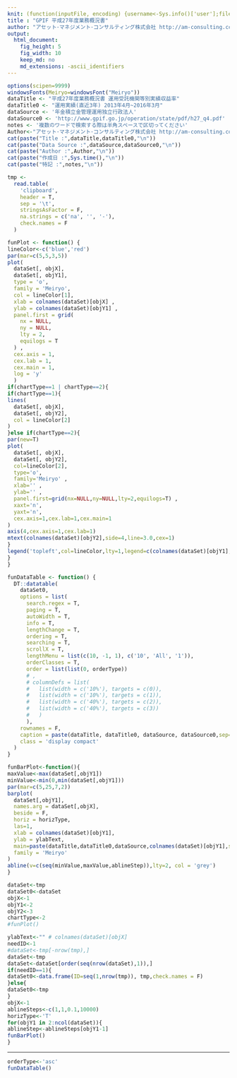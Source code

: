 ```yaml
---
knit: (function(inputFile, encoding) {username<-Sys.info()['user'];fileName<-'defaultPath.csv';pathToFile <-paste0('C:/Users/', username,'/Desktop/pathToCSV/');setwd(pathToFile);buf0<-read.csv(fileName,header = F,skip = 0,stringsAsFactor = F,check.names = F,fileEncoding = 'utf-8');rmarkdown::render(inputFile, encoding = encoding, output_file = paste0('C:/Users/',username,buf0[2,1],'charts/','am-consulting.co.jp-',format(Sys.time(),'%Y-%m-%d-%H-%M-%S'),'.html')) })
title : "GPIF 平成27年度業務概況書"
author: "アセット･マネジメント･コンサルティング株式会社 http://am-consulting.co.jp"
output: 
  html_document:
    fig_height: 5
    fig_width: 10
    keep_md: no
    md_extensions: -ascii_identifiers 
---
```

<link href="http://knowledgevault.saecanet.com/components/rmarkdown-html.css" rel="stylesheet"> 

```r
options(scipen=9999)
windowsFonts(Meiryo=windowsFont("Meiryo"))
dataTitle <- "平成27年度業務概況書 運用受託機関等別実績収益率"
dataTitle0 <- "運用実績(直近3年) 2013年4月~2016年3月"
dataSource <- '年金積立金管理運用独立行政法人'
dataSource0 <- 'http://www.gpif.go.jp/operation/state/pdf/h27_q4.pdf'
notes <- '複数のワードで検索する際は半角スペースで区切ってください'
Author<-"アセット･マネジメント･コンサルティング株式会社 http://am-consulting.co.jp"
cat(paste("Title :",dataTitle,dataTitle0,"\n"))
cat(paste("Data Source :",dataSource,dataSource0,"\n"))
cat(paste("Author :",Author,"\n"))
cat(paste("作成日 :",Sys.time(),"\n"))
cat(paste("特記 :",notes,"\n"))
```

```r
tmp <-
  read.table(
    'clipboard',
    header = T,
    sep = '\t',
    stringsAsFactor = F,
    na.strings = c('na', '', '-'),
    check.names = F
  )
```

```r
funPlot <- function() {
lineColor<-c('blue','red')
par(mar=c(5,5,3,5))
plot(
  dataSet[, objX],
  dataSet[, objY1],
  type = 'o',
  family = 'Meiryo',
  col = lineColor[1],
  xlab = colnames(dataSet)[objX] ,
  ylab = colnames(dataSet)[objY1] ,
  panel.first = grid(
    nx = NULL,
    ny = NULL,
    lty = 2,
    equilogs = T
  ) ,
  cex.axis = 1,
  cex.lab = 1,
  cex.main = 1,
  log = 'y'
  )
if(chartType==1 | chartType==2){  
if(chartType==1){
lines(
  dataSet[, objX],
  dataSet[, objY2],
  col = lineColor[2]
)
}else if(chartType==2){  
par(new=T)
plot(
  dataSet[, objX],
  dataSet[, objY2],
  col=lineColor[2],
  type='o',
  family='Meiryo' ,
  xlab='' ,
  ylab='' ,
  panel.first=grid(nx=NULL,ny=NULL,lty=2,equilogs=T) ,
  xaxt='n',
  yaxt='n',
  cex.axis=1,cex.lab=1,cex.main=1
)    
axis(4,cex.axis=1,cex.lab=1)
mtext(colnames(dataSet)[objY2],side=4,line=3.0,cex=1)
}
legend('topleft',col=lineColor,lty=1,legend=c(colnames(dataSet)[objY1],colnames(dataSet)[objY2]),cex=1,pch  = 1,bty='n')
}
}
```

```r
funDataTable <- function() {
  DT::datatable(
    dataSet0,
    options = list(
      search.regex = T,
      paging = T,
      autoWidth = T,
      info = T,
      lengthChange = T,
      ordering = T,
      searching = T,
      scrollX = T,
      lengthMenu = list(c(10, -1, 1), c('10', 'All', '1')),
      orderClasses = T,
      order = list(list(0, orderType))
      # ,
      # columnDefs = list(
      #   list(width = c('10%'), targets = c(0)),
      #   list(width = c('10%'), targets = c(1)),
      #   list(width = c('40%'), targets = c(2)),
      #   list(width = c('40%'), targets = c(3))
      #   )
      ),
    rownames = F,
    caption = paste(dataTitle, dataTitle0, dataSource, dataSource0,sep=' - '),
    class = 'display compact'
  )
}
```

```r
funBarPlot<-function(){
maxValue<-max(dataSet[,objY1])
minValue<-min(0,min(dataSet[,objY1]))
par(mar=c(5,25,7,2))
barplot(
  dataSet[,objY1],
  names.arg = dataSet[,objX],
  beside = F,
  horiz = horizType, 
  las=1,
  xlab = colnames(dataSet)[objY1],
  ylab = ylabText,
  main=paste(dataTitle,dataTitle0,dataSource,colnames(dataSet)[objY1],sep="\n"),
  family = 'Meiryo'
)
abline(v=c(seq(minValue,maxValue,ablineStep)),lty=2, col = 'grey')
}
```

```r
dataSet<-tmp
dataSet0<-dataSet
objX<-1
objY1<-2
objY2<-3
chartType<-2
#funPlot()
```

```r
ylabText<-"" # colnames(dataSet)[objX]
needID<-1
#dataSet<-tmp[-nrow(tmp),]
dataSet<-tmp
dataSet<-dataSet[order(seq(nrow(dataSet),1)),]
if(needID==1){
dataSet0<-data.frame(ID=seq(1,nrow(tmp)), tmp,check.names = F)
}else{
dataSet0<-tmp
}  
objX<-1
ablineSteps<-c(1,1,0.1,10000)
horizType<-'T'
for(objY1 in 2:ncol(dataSet)){
ablineStep<-ablineSteps[objY1-1]
funBarPlot()
}  
```
<hr>
```r
orderType<-'asc'
funDataTable()
```